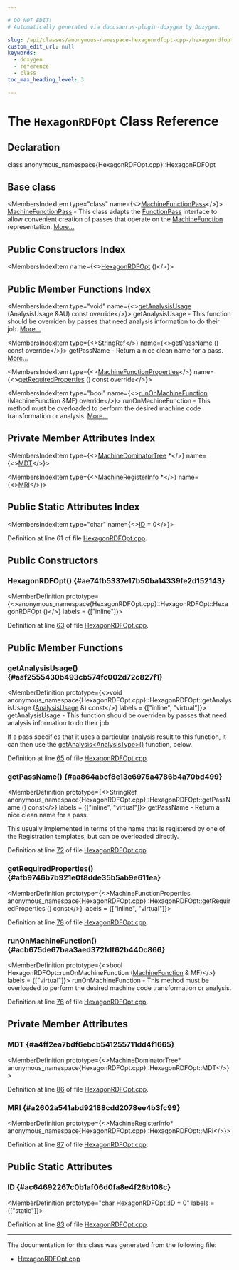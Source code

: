 ```yaml
---

# DO NOT EDIT!
# Automatically generated via docusaurus-plugin-doxygen by Doxygen.

slug: /api/classes/anonymous-namespace-hexagonrdfopt-cpp-/hexagonrdfopt
custom_edit_url: null
keywords:
  - doxygen
  - reference
  - class
toc_max_heading_level: 3

---
```





# The `HexagonRDFOpt` Class Reference

<DoxygenPage pluginConfig={pluginConfig}>



## Declaration

<CodeBlock>class anonymous_namespace{HexagonRDFOpt.cpp}::HexagonRDFOpt</CodeBlock>

## Base class

<MembersIndex>

<MembersIndexItem
  type="class"
  name={<><a href="/docs/api/classes/llvm/machinefunctionpass">MachineFunctionPass</a></>}>
<a href="/docs/api/classes/llvm/machinefunctionpass">MachineFunctionPass</a> - This class adapts the <a href="/docs/api/classes/llvm/functionpass">FunctionPass</a> interface to allow convenient creation of passes that operate on the <a href="/docs/api/classes/llvm/machinefunction">MachineFunction</a> representation. <a href="/docs/api/classes/llvm/machinefunctionpass/#details">More...</a>
</MembersIndexItem>

</MembersIndex>

## Public Constructors Index

<MembersIndex>

<MembersIndexItem
  name={<><a href="#ae74fb5337e17b50ba14339fe2d152143">HexagonRDFOpt</a> ()</>}>
</MembersIndexItem>

</MembersIndex>

## Public Member Functions Index

<MembersIndex>

<MembersIndexItem
  type="void"
  name={<><a href="#aaf2555430b493cb574fc002d72c827f1">getAnalysisUsage</a> (AnalysisUsage &amp;AU) const override</>}>
getAnalysisUsage - This function should be overriden by passes that need analysis information to do their job. <a href="#aaf2555430b493cb574fc002d72c827f1">More...</a>
</MembersIndexItem>

<MembersIndexItem
  type={<><a href="/docs/api/classes/llvm/stringref">StringRef</a></>}
  name={<><a href="#aa864abcf8e13c6975a4786b4a70bd499">getPassName</a> () const override</>}>
getPassName - Return a nice clean name for a pass. <a href="#aa864abcf8e13c6975a4786b4a70bd499">More...</a>
</MembersIndexItem>

<MembersIndexItem
  type={<><a href="/docs/api/classes/llvm/machinefunctionproperties">MachineFunctionProperties</a></>}
  name={<><a href="#afb9746b7b921e0f8dde35b5ab9e611ea">getRequiredProperties</a> () const override</>}>
</MembersIndexItem>

<MembersIndexItem
  type="bool"
  name={<><a href="#acb675de67baa3aed372fdf62b440c866">runOnMachineFunction</a> (MachineFunction &amp;MF) override</>}>
runOnMachineFunction - This method must be overloaded to perform the desired machine code transformation or analysis. <a href="#acb675de67baa3aed372fdf62b440c866">More...</a>
</MembersIndexItem>

</MembersIndex>

## Private Member Attributes Index

<MembersIndex>

<MembersIndexItem
  type={<><a href="/docs/api/classes/llvm/machinedominatortree">MachineDominatorTree</a> &#42;</>}
  name={<><a href="#a4ff2ea7bdf6ebcb541255711dd4f1665">MDT</a></>}>
</MembersIndexItem>

<MembersIndexItem
  type={<><a href="/docs/api/classes/llvm/machineregisterinfo">MachineRegisterInfo</a> &#42;</>}
  name={<><a href="#a2602a541abd92188cdd2078ee4b3fc99">MRI</a></>}>
</MembersIndexItem>

</MembersIndex>

## Public Static Attributes Index

<MembersIndex>

<MembersIndexItem
  type="char"
  name={<><a href="#ac64692267c0b1af06d0fa8e4f26b108c">ID</a> = 0</>}>
</MembersIndexItem>

</MembersIndex>


Definition at line 61 of file <a href="/docs/api/files/lib/lib/target/lib/target/hexagon/hexagonrdfopt-cpp">HexagonRDFOpt.cpp</a>.

<SectionDefinition>

## Public Constructors

### HexagonRDFOpt() {#ae74fb5337e17b50ba14339fe2d152143}

<MemberDefinition
  prototype={<>anonymous&#95;namespace&#123;HexagonRDFOpt.cpp&#125;::HexagonRDFOpt::HexagonRDFOpt ()</>}
  labels = {["inline"]}>

Definition at line <a href="/docs/api/files/lib/lib/target/lib/target/hexagon/hexagonrdfopt-cpp/#l00063">63</a> of file <a href="/docs/api/files/lib/lib/target/lib/target/hexagon/hexagonrdfopt-cpp">HexagonRDFOpt.cpp</a>.
</MemberDefinition>

</SectionDefinition>

<SectionDefinition>

## Public Member Functions

### getAnalysisUsage() {#aaf2555430b493cb574fc002d72c827f1}

<MemberDefinition
  prototype={<>void anonymous&#95;namespace&#123;HexagonRDFOpt.cpp&#125;::HexagonRDFOpt::getAnalysisUsage (<a href="/docs/api/classes/llvm/analysisusage">AnalysisUsage</a> &amp;) const</>}
  labels = {["inline", "virtual"]}>
getAnalysisUsage - This function should be overriden by passes that need analysis information to do their job.

If a pass specifies that it uses a particular analysis result to this function, it can then use the <a href="/docs/api/classes/llvm/pass/#a4863e5e463fb79955269fbf7fbf52b80">getAnalysis&lt;AnalysisType&gt;()</a> function, below.

Definition at line <a href="/docs/api/files/lib/lib/target/lib/target/hexagon/hexagonrdfopt-cpp/#l00065">65</a> of file <a href="/docs/api/files/lib/lib/target/lib/target/hexagon/hexagonrdfopt-cpp">HexagonRDFOpt.cpp</a>.
</MemberDefinition>

### getPassName() {#aa864abcf8e13c6975a4786b4a70bd499}

<MemberDefinition
  prototype={<>StringRef anonymous&#95;namespace&#123;HexagonRDFOpt.cpp&#125;::HexagonRDFOpt::getPassName () const</>}
  labels = {["inline", "virtual"]}>
getPassName - Return a nice clean name for a pass.

This usually implemented in terms of the name that is registered by one of the Registration templates, but can be overloaded directly.

Definition at line <a href="/docs/api/files/lib/lib/target/lib/target/hexagon/hexagonrdfopt-cpp/#l00072">72</a> of file <a href="/docs/api/files/lib/lib/target/lib/target/hexagon/hexagonrdfopt-cpp">HexagonRDFOpt.cpp</a>.
</MemberDefinition>

### getRequiredProperties() {#afb9746b7b921e0f8dde35b5ab9e611ea}

<MemberDefinition
  prototype={<>MachineFunctionProperties anonymous&#95;namespace&#123;HexagonRDFOpt.cpp&#125;::HexagonRDFOpt::getRequiredProperties () const</>}
  labels = {["inline", "virtual"]}>

Definition at line <a href="/docs/api/files/lib/lib/target/lib/target/hexagon/hexagonrdfopt-cpp/#l00078">78</a> of file <a href="/docs/api/files/lib/lib/target/lib/target/hexagon/hexagonrdfopt-cpp">HexagonRDFOpt.cpp</a>.
</MemberDefinition>

### runOnMachineFunction() {#acb675de67baa3aed372fdf62b440c866}

<MemberDefinition
  prototype={<>bool HexagonRDFOpt::runOnMachineFunction (<a href="/docs/api/classes/llvm/machinefunction">MachineFunction</a> &amp; MF)</>}
  labels = {["virtual"]}>
runOnMachineFunction - This method must be overloaded to perform the desired machine code transformation or analysis.

Definition at line <a href="/docs/api/files/lib/lib/target/lib/target/hexagon/hexagonrdfopt-cpp/#l00076">76</a> of file <a href="/docs/api/files/lib/lib/target/lib/target/hexagon/hexagonrdfopt-cpp">HexagonRDFOpt.cpp</a>.
</MemberDefinition>

</SectionDefinition>

<SectionDefinition>

## Private Member Attributes

### MDT {#a4ff2ea7bdf6ebcb541255711dd4f1665}

<MemberDefinition
  prototype={<>MachineDominatorTree&#42; anonymous&#95;namespace&#123;HexagonRDFOpt.cpp&#125;::HexagonRDFOpt::MDT</>}>

Definition at line <a href="/docs/api/files/lib/lib/target/lib/target/hexagon/hexagonrdfopt-cpp/#l00086">86</a> of file <a href="/docs/api/files/lib/lib/target/lib/target/hexagon/hexagonrdfopt-cpp">HexagonRDFOpt.cpp</a>.
</MemberDefinition>

### MRI {#a2602a541abd92188cdd2078ee4b3fc99}

<MemberDefinition
  prototype={<>MachineRegisterInfo&#42; anonymous&#95;namespace&#123;HexagonRDFOpt.cpp&#125;::HexagonRDFOpt::MRI</>}>

Definition at line <a href="/docs/api/files/lib/lib/target/lib/target/hexagon/hexagonrdfopt-cpp/#l00087">87</a> of file <a href="/docs/api/files/lib/lib/target/lib/target/hexagon/hexagonrdfopt-cpp">HexagonRDFOpt.cpp</a>.
</MemberDefinition>

</SectionDefinition>

<SectionDefinition>

## Public Static Attributes

### ID {#ac64692267c0b1af06d0fa8e4f26b108c}

<MemberDefinition
  prototype="char HexagonRDFOpt::ID = 0"
  labels = {["static"]}>

Definition at line <a href="/docs/api/files/lib/lib/target/lib/target/hexagon/hexagonrdfopt-cpp/#l00083">83</a> of file <a href="/docs/api/files/lib/lib/target/lib/target/hexagon/hexagonrdfopt-cpp">HexagonRDFOpt.cpp</a>.
</MemberDefinition>

</SectionDefinition>

<hr/>

The documentation for this class was generated from the following file:

<ul>
<li><a href="/docs/api/files/lib/lib/target/lib/target/hexagon/hexagonrdfopt-cpp">HexagonRDFOpt.cpp</a></li>
</ul>

</DoxygenPage>
